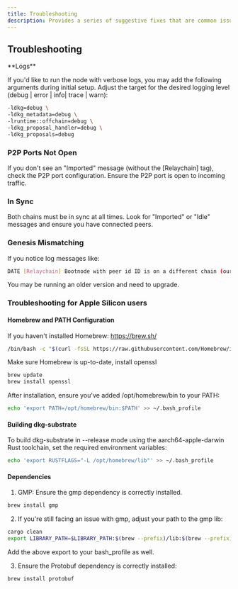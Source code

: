 ```yaml
---
title: Troubleshooting
description: Provides a series of suggestive fixes that are common issues when starting a Tangle node.
---
```



## Troubleshooting

<Callout>
**Logs**

If you'd like to run the node with verbose logs, you may add the following arguments during initial setup. Adjust the target for the desired logging level (debug | error | info| trace | warn):

```bash
-ldkg=debug \
-ldkg_metadata=debug \
-lruntime::offchain=debug \
-ldkg_proposal_handler=debug \
-ldkg_proposals=debug
```
</Callout>

### P2P Ports Not Open

If you don't see an "Imported" message (without the [Relaychain] tag), check the P2P port configuration. Ensure the P2P port is open to incoming traffic.

### In Sync

Both chains must be in sync at all times. Look for "Imported" or "Idle" messages and ensure you have connected peers.

### Genesis Mismatching

If you notice log messages like:
``` bash
DATE [Relaychain] Bootnode with peer id ID is on a different chain (our genesis: 0x3f5... theirs: 0x45j...)
```
You may be running an older version and need to upgrade.


### Troubleshooting for Apple Silicon users

#### Homebrew and PATH Configuration
If you haven't installed Homebrew: https://brew.sh/

``` bash
/bin/bash -c "$(curl -fsSL https://raw.githubusercontent.com/Homebrew/install/master/install.sh)"
```

Make sure Homebrew is up-to-date, install openssl
``` bash
brew update
brew install openssl
```

After installation, ensure you've added /opt/homebrew/bin to your PATH:
``` bash
echo 'export PATH=/opt/homebrew/bin:$PATH' >> ~/.bash_profile
```

#### Building dkg-substrate
 To build dkg-substrate in --release mode using the aarch64-apple-darwin Rust toolchain, set the required environment variables:
``` bash
echo 'export RUSTFLAGS="-L /opt/homebrew/lib"' >> ~/.bash_profile
```

#### Dependencies

1. GMP: Ensure the gmp dependency is correctly installed.
``` bash
brew install gmp
```
2. If you're still facing an issue with gmp, adjust your path to the gmp lib:
``` bash
cargo clean
export LIBRARY_PATH=$LIBRARY_PATH:$(brew --prefix)/lib:$(brew --prefix)/opt/gmp/lib
```
Add the above export to your bash_profile as well.

3. Ensure the Protobuf dependency is correctly installed:

``` bash
brew install protobuf
```